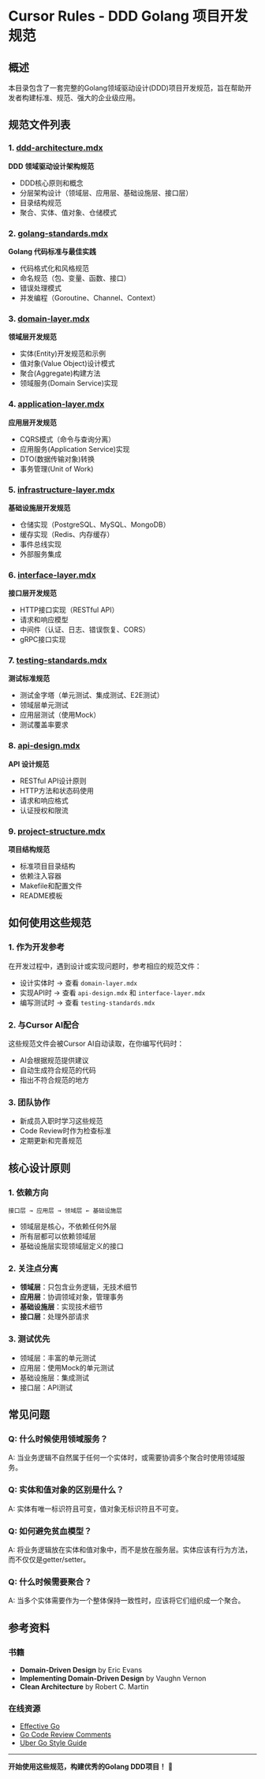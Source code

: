 # Cursor Rules - DDD Golang 项目开发规范

## 概述

本目录包含了一套完整的Golang领域驱动设计(DDD)项目开发规范，旨在帮助开发者构建标准、规范、强大的企业级应用。

## 规范文件列表

### 1. [ddd-architecture.mdx](./ddd-architecture.mdx)
**DDD 领域驱动设计架构规范**
- DDD核心原则和概念
- 分层架构设计（领域层、应用层、基础设施层、接口层）
- 目录结构规范
- 聚合、实体、值对象、仓储模式

### 2. [golang-standards.mdx](./golang-standards.mdx)
**Golang 代码标准与最佳实践**
- 代码格式化和风格规范
- 命名规范（包、变量、函数、接口）
- 错误处理模式
- 并发编程（Goroutine、Channel、Context）

### 3. [domain-layer.mdx](./domain-layer.mdx)
**领域层开发规范**
- 实体(Entity)开发规范和示例
- 值对象(Value Object)设计模式
- 聚合(Aggregate)构建方法
- 领域服务(Domain Service)实现

### 4. [application-layer.mdx](./application-layer.mdx)
**应用层开发规范**
- CQRS模式（命令与查询分离）
- 应用服务(Application Service)实现
- DTO(数据传输对象)转换
- 事务管理(Unit of Work)

### 5. [infrastructure-layer.mdx](./infrastructure-layer.mdx)
**基础设施层开发规范**
- 仓储实现（PostgreSQL、MySQL、MongoDB）
- 缓存实现（Redis、内存缓存）
- 事件总线实现
- 外部服务集成

### 6. [interface-layer.mdx](./interface-layer.mdx)
**接口层开发规范**
- HTTP接口实现（RESTful API）
- 请求和响应模型
- 中间件（认证、日志、错误恢复、CORS）
- gRPC接口实现

### 7. [testing-standards.mdx](./testing-standards.mdx)
**测试标准规范**
- 测试金字塔（单元测试、集成测试、E2E测试）
- 领域层单元测试
- 应用层测试（使用Mock）
- 测试覆盖率要求

### 8. [api-design.mdx](./api-design.mdx)
**API 设计规范**
- RESTful API设计原则
- HTTP方法和状态码使用
- 请求和响应格式
- 认证授权和限流

### 9. [project-structure.mdx](./project-structure.mdx)
**项目结构规范**
- 标准项目目录结构
- 依赖注入容器
- Makefile和配置文件
- README模板

## 如何使用这些规范

### 1. 作为开发参考
在开发过程中，遇到设计或实现问题时，参考相应的规范文件：
- 设计实体时 → 查看 `domain-layer.mdx`
- 实现API时 → 查看 `api-design.mdx` 和 `interface-layer.mdx`
- 编写测试时 → 查看 `testing-standards.mdx`

### 2. 与Cursor AI配合
这些规范文件会被Cursor AI自动读取，在你编写代码时：
- AI会根据规范提供建议
- 自动生成符合规范的代码
- 指出不符合规范的地方

### 3. 团队协作
- 新成员入职时学习这些规范
- Code Review时作为检查标准
- 定期更新和完善规范

## 核心设计原则

### 1. 依赖方向
```
接口层 → 应用层 → 领域层 ← 基础设施层
```
- 领域层是核心，不依赖任何外层
- 所有层都可以依赖领域层
- 基础设施层实现领域层定义的接口

### 2. 关注点分离
- **领域层**：只包含业务逻辑，无技术细节
- **应用层**：协调领域对象，管理事务
- **基础设施层**：实现技术细节
- **接口层**：处理外部请求

### 3. 测试优先
- 领域层：丰富的单元测试
- 应用层：使用Mock的单元测试
- 基础设施层：集成测试
- 接口层：API测试

## 常见问题

### Q: 什么时候使用领域服务？
A: 当业务逻辑不自然属于任何一个实体时，或需要协调多个聚合时使用领域服务。

### Q: 实体和值对象的区别是什么？
A: 实体有唯一标识符且可变，值对象无标识符且不可变。

### Q: 如何避免贫血模型？
A: 将业务逻辑放在实体和值对象中，而不是放在服务层。实体应该有行为方法，而不仅仅是getter/setter。

### Q: 什么时候需要聚合？
A: 当多个实体需要作为一个整体保持一致性时，应该将它们组织成一个聚合。

## 参考资料

### 书籍
- **Domain-Driven Design** by Eric Evans
- **Implementing Domain-Driven Design** by Vaughn Vernon
- **Clean Architecture** by Robert C. Martin

### 在线资源
- [Effective Go](https://golang.org/doc/effective_go)
- [Go Code Review Comments](https://github.com/golang/go/wiki/CodeReviewComments)
- [Uber Go Style Guide](https://github.com/uber-go/guide/blob/master/style.md)

---

**开始使用这些规范，构建优秀的Golang DDD项目！** 🚀
